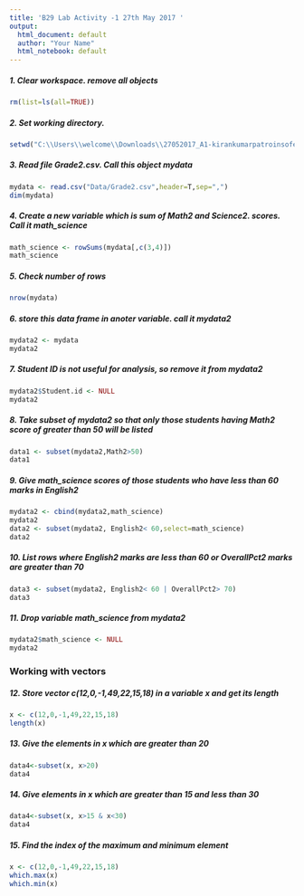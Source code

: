 ---
title: 'B29 Lab Activity -1 27th May 2017 '
output:
  html_document: default
  author: "Your Name"
  html_notebook: default
---
##### 1. Clear workspace. remove all objects
```{r}
rm(list=ls(all=TRUE))

```

##### 2. Set working directory. 
```{r}
setwd("C:\\Users\\welcome\\Downloads\\27052017_A1-kirankumarpatroinsofe-master\\27052017_A1-kirankumarpatroinsofe-master")
```


##### 3. Read file Grade2.csv. Call this object mydata
```{r}
mydata <- read.csv("Data/Grade2.csv",header=T,sep=",")
dim(mydata)
```


##### 4. Create a new variable which is sum of Math2 and Science2. scores. Call it math_science
```{r}
math_science <- rowSums(mydata[,c(3,4)])
math_science
```

##### 5.	Check number of rows
```{r}
nrow(mydata)
```


##### 6. store this data frame in anoter variable. call it mydata2
```{r}
mydata2 <- mydata
mydata2
```

##### 7. Student ID is not useful for analysis, so remove it from mydata2
```{r}
mydata2$Student.id <- NULL
mydata2
```

##### 8. Take subset of mydata2 so that only those students having Math2 score of greater than 50 will be listed
```{r}
data1 <- subset(mydata2,Math2>50)
data1
```

##### 9. Give math_science scores of those students who have less than 60 marks in English2
```{r}
mydata2 <- cbind(mydata2,math_science)
mydata2
data2 <- subset(mydata2, English2< 60,select=math_science)
data2
```

##### 10. List rows where English2 marks are less than 60 or OverallPct2 marks are greater than 70
```{r}
data3 <- subset(mydata2, English2< 60 | OverallPct2> 70)
data3
```

##### 11. Drop variable math_science from mydata2
```{r}
mydata2$math_science <- NULL
mydata2
```

### Working with vectors

##### 12. Store vector c(12,0,-1,49,22,15,18) in a variable x and get its length
```{r}
x <- c(12,0,-1,49,22,15,18)
length(x)

```

##### 13. Give the elements in x which are greater than 20
```{r}
data4<-subset(x, x>20)
data4
```

##### 14. Give elements in x which are greater than 15 and less than 30
```{r}
data4<-subset(x, x>15 & x<30)
data4
```

##### 15. Find the index of the maximum and minimum element
```{r}
x <- c(12,0,-1,49,22,15,18)
which.max(x)
which.min(x)
```


